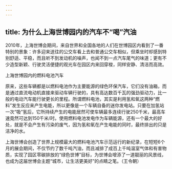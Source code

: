 ```yaml
---
---
---
```

title: 为什么上海世博园内的汽车不“喝”汽油
---




2010年，上海世博会期间，来自世界和全国各地的人们在世博园区内看到了一番特别的景象：许多迎来送往的公交车看上去和普通公交车相似，但乘坐时却感到特别舒适、平稳，而且听不到发动机的噪声，也闻不到一点汽车尾气的味道；更有不少造型新颖、行驶灵活便捷的观光车在园区内来回穿梭，同样安静、清洁而高效。

上海世博园内的燃料电池汽车



原来，这些车辆都是以燃料电池作为主要能源的绿色环保汽车，它们没有油箱，而是通过直流电动机直接来驱动车辆行驶的，具有高达数百千瓦的强劲驱动力，比一般的电动汽车能行驶更长的里程。所谓燃料电池，其实是利用氢和氧这两种“燃料”发生反应来产生电能，所以更像是一个车辆自备的迷你发电站。只要在加氢站一次“吸”氢后，它所持续产生的电能居然可使车辆最多连续行驶250千米，最高车速竟然可达到150千米/时。使用燃料电池发电作为车辆能源，还有一个最大的好处，就是不会产生有污染的废气，因为氢和氧在产生电能的同时，最终排出的只是洁净的水。

上海世博会创造了世界上规模最大的燃料电池汽车示范运行的新纪录，在短短6个月的展会期间，不仅节约了数千吨汽油，而且减排了成百上千吨温室气体和有害物质，实现了园区零碳排放的“绿色世博”目标，为世博会增添了一道靓丽的风景线，也成为这届世博会主题“城市，让生活更美好”的点睛之笔。（王令朝）